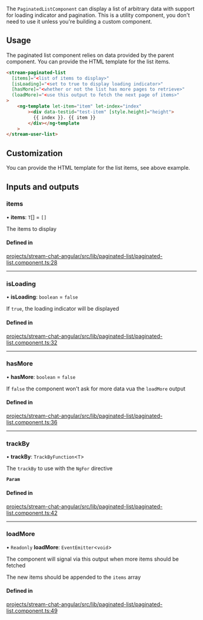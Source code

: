 The `PaginatedListComponent` can display a list of arbitrary data with support for loading indicator and pagination. This is a utility component, you don't need to use it unless you're building a custom component.

## Usage

The paginated list component relies on data provided by the parent component. You can provide the HTML template for the list items.

```html
<stream-paginated-list
  [items]="<list of items to display>"
  [isLoading]="<set to true to display loading indicator>"
  [hasMore]="<whether or not the list has more pages to retrieve>"
  (loadMore)="<use this output to fetch the next page of items>"
>
    <ng-template let-item="item" let-index="index"
        ><div data-testid="test-item" [style.height]="height">
          {{ index }}. {{ item }}
        </div></ng-template
    >
</stream-user-list>
```

## Customization

You can provide the HTML template for the list items, see above example.

[//]: # "Start of generated content"
## Inputs and outputs 


### items

• **items**: `T`[] = `[]`

The items to display

#### Defined in

[projects/stream-chat-angular/src/lib/paginated-list/paginated-list.component.ts:28](https://github.com/GetStream/stream-chat-angular/blob/894f8f392d5e4430f7f965feecb997826948cbb8/projects/stream-chat-angular/src/lib/paginated-list/paginated-list.component.ts#L28)

___

### isLoading

• **isLoading**: `boolean` = `false`

If `true`, the loading indicator will be displayed

#### Defined in

[projects/stream-chat-angular/src/lib/paginated-list/paginated-list.component.ts:32](https://github.com/GetStream/stream-chat-angular/blob/894f8f392d5e4430f7f965feecb997826948cbb8/projects/stream-chat-angular/src/lib/paginated-list/paginated-list.component.ts#L32)

___

### hasMore

• **hasMore**: `boolean` = `false`

If `false` the component won't ask for more data vua the `loadMore` output

#### Defined in

[projects/stream-chat-angular/src/lib/paginated-list/paginated-list.component.ts:36](https://github.com/GetStream/stream-chat-angular/blob/894f8f392d5e4430f7f965feecb997826948cbb8/projects/stream-chat-angular/src/lib/paginated-list/paginated-list.component.ts#L36)

___

### trackBy

• **trackBy**: `TrackByFunction`\<`T`\>

The `trackBy` to use with the `NgFor` directive

**`Param`**

#### Defined in

[projects/stream-chat-angular/src/lib/paginated-list/paginated-list.component.ts:42](https://github.com/GetStream/stream-chat-angular/blob/894f8f392d5e4430f7f965feecb997826948cbb8/projects/stream-chat-angular/src/lib/paginated-list/paginated-list.component.ts#L42)

___

### loadMore

• `Readonly` **loadMore**: `EventEmitter`\<`void`\>

The component will signal via this output when more items should be fetched

The new items should be appended to the `items` array

#### Defined in

[projects/stream-chat-angular/src/lib/paginated-list/paginated-list.component.ts:49](https://github.com/GetStream/stream-chat-angular/blob/894f8f392d5e4430f7f965feecb997826948cbb8/projects/stream-chat-angular/src/lib/paginated-list/paginated-list.component.ts#L49)

[//]: # "End of generated content"

